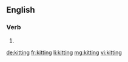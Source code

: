 ==English==

===Verb===
{{head|en}}

# {{present participle of|kit}}

[[de:kitting]]
[[fr:kitting]]
[[li:kitting]]
[[mg:kitting]]
[[vi:kitting]]
